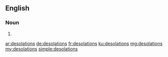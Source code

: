 ==English==

===Noun===
{{head|en}}

# {{plural of|desolation}}

[[ar:desolations]]
[[de:desolations]]
[[fr:desolations]]
[[ku:desolations]]
[[mg:desolations]]
[[my:desolations]]
[[simple:desolations]]